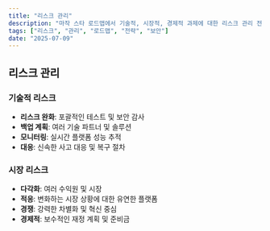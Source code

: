 ```yaml
---
title: "리스크 관리"
description: "마작 스타 로드맵에서 기술적, 시장적, 경제적 과제에 대한 리스크 관리 전략."
tags: ["리스크", "관리", "로드맵", "전략", "보안"]
date: "2025-07-09"
---
```


## 리스크 관리

### 기술적 리스크
- **리스크 완화**: 포괄적인 테스트 및 보안 감사
- **백업 계획**: 여러 기술 파트너 및 솔루션
- **모니터링**: 실시간 플랫폼 성능 추적
- **대응**: 신속한 사고 대응 및 복구 절차

### 시장 리스크
- **다각화**: 여러 수익원 및 시장
- **적응**: 변화하는 시장 상황에 대한 유연한 플랫폼
- **경쟁**: 강력한 차별화 및 혁신 중심
- **경제적**: 보수적인 재정 계획 및 준비금